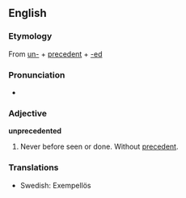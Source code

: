 ==English==
===Etymology===
From [[un-]] + [[precedent]] + [[-ed]]

===Pronunciation===
*{{audio|en-us-unprecedented.ogg|Audio (US)}}

===Adjective===
'''unprecedented'''
# Never before seen or done.  Without [[precedent]].

===Translations===
* Swedish: Exempellös